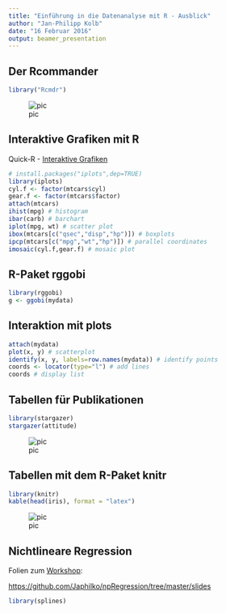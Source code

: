 ```yaml
---
title: "Einführung in die Datenanalyse mit R - Ausblick"
author: "Jan-Philipp Kolb"
date: "16 Februar 2016"
output: beamer_presentation
---
```


## Der Rcommander

```r
library("Rcmdr")
```

![pic](http://1.f.ix.de/imagine/swvz-programme/EDRGMX5wp6SR4pvMwUnHittNACM/content/R-Commander.jpg)

## Interaktive Grafiken mit R

Quick-R - [Interaktive Grafiken ](http://www.statmethods.net/advgraphs/interactive.html)

```r
# install.packages("iplots",dep=TRUE)
library(iplots)
cyl.f <- factor(mtcars$cyl)
gear.f <- factor(mtcars$factor)
attach(mtcars)
ihist(mpg) # histogram
ibar(carb) # barchart
iplot(mpg, wt) # scatter plot
ibox(mtcars[c("qsec","disp","hp")]) # boxplots
ipcp(mtcars[c("mpg","wt","hp")]) # parallel coordinates
imosaic(cyl.f,gear.f) # mosaic plot 
```


## R-Paket rggobi

```r
library(rggobi)
g <- ggobi(mydata) 
```

## Interaktion mit plots

```r
attach(mydata)
plot(x, y) # scatterplot
identify(x, y, labels=row.names(mydata)) # identify points
coords <- locator(type="l") # add lines
coords # display list 
```



## Tabellen für Publikationen

```r
library(stargazer)
stargazer(attitude)
```

![pic](http://i1.wp.com/www.r-statistics.com/wp-content/uploads/2013/01/stargazer_regression.jpg?zoom=1.5&resize=448%2C518)

## Tabellen mit dem R-Paket knitr

```r
library(knitr)
kable(head(iris), format = "latex")
```

![pic](http://i.stack.imgur.com/OaHkm.png)

## Nichtlineare Regression

Folien zum [Workshop](https://github.com/Japhilko/npRegression/tree/master/slides):

<https://github.com/Japhilko/npRegression/tree/master/slides>

```r
library(splines)
```

